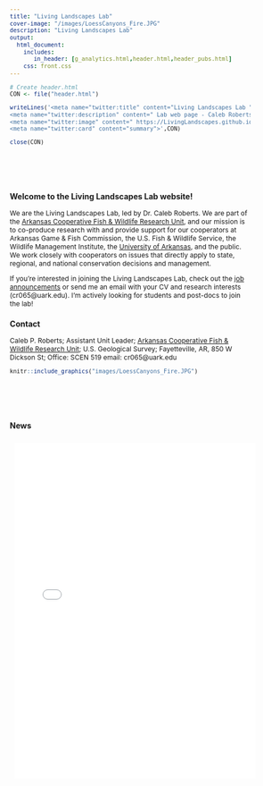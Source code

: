 ```yaml
---
title: "Living Landscapes Lab"
cover-image: "/images/LoessCanyons_Fire.JPG"
description: "Living Landscapes Lab"
output: 
  html_document:
    includes:
       in_header: [g_analytics.html,header.html,header_pubs.html]
    css: front.css
---
```


```r
# Create header.html
CON <- file("header.html")

writeLines('<meta name="twitter:title" content="Living Landscapes Lab ">
<meta name="twitter:description" content=" Lab web page - Caleb Roberts - U.S. Geological Survey">
<meta name="twitter:image" content=" https://LivingLandscapes.github.io/images/LoessCanyons_Fire.JPG">
<meta name="twitter:card" content="summary">',CON)

close(CON)
```

<style type="text/css">
.title {
  display: none;
}

body, td {
  font-size: 12px;
}

#getting-started img {
  margin-right: 10px;
}

</style>

<div class="row">
<div class="col-sm-3"  style="padding-top: 50px;">

### Welcome to the Living Landscapes Lab website!

We are the Living Landscapes Lab, led by Dr. Caleb Roberts. We are part of the [Arkansas Cooperative Fish & Wildlife Research Unit](https://www1.usgs.gov/coopunits/unit/Arkansas), and our mission is to co-produce research with and provide support for our cooperators at Arkansas Game & Fish Commission, the U.S. Fish & Wildlife Service, the Wildlife Management Institute, the [University of Arkansas](https://fulbright.uark.edu/departments/biology/index.php), and the public. We work closely with cooperators on issues that directly apply to state, regional, and national conservation decisions and management.

If you're interested in joining the Living Landscapes Lab, check out the [job announcements](https://livinglandscapes.github.io/LivingLandscapes_Website/Opportunities.html) or send me an email with your CV and research interests (cr065@uark.edu). I'm actively looking for students and post-docs to join the lab!

### Contact 

Caleb P. Roberts;
Assistant Unit Leader;
[Arkansas Cooperative Fish & Wildlife Research Unit](https://www1.usgs.gov/coopunits/unit/Arkansas);
U.S. Geological Survey;
Fayetteville, AR, 850 W Dickson St;
Office: SCEN 519
email: cr065@uark.edu 

</div>
<div class="col-sm-5">

```r
knitr::include_graphics("images/LoessCanyons_Fire.JPG")
```

</div>
<div class="col-sm-3"  style="padding-top: 50px;">

### News

<iframe src="news/news.html" title="news" style='height:600px;width:100%;overflow:auto;border:0px solid #49c5b6;padding:2%'></iframe>

</div>
</div>




